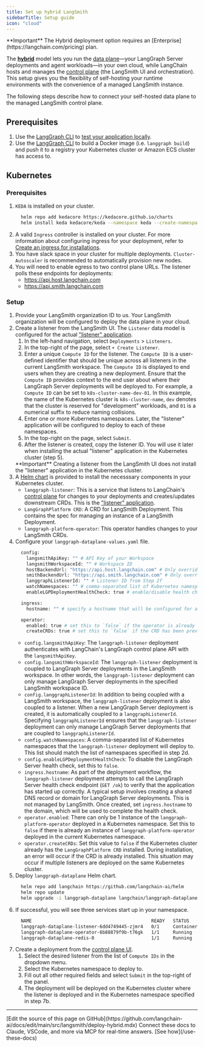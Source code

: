 ```yaml
---
title: Set up hybrid LangSmith
sidebarTitle: Setup guide
icon: "cloud"
---
```


<Info>
**Important**
The Hybrid deployment option requires an [Enterprise](https://langchain.com/pricing) plan.
</Info>

The [**hybrid**](/langsmith/hybrid) model lets you run the [data plane](/langsmith/data-plane)—your LangGraph Server deployments and agent workloads—in your own cloud, while LangChain hosts and manages the [control plane](/langsmith/control-plane) (the LangSmith UI and orchestration). This setup gives you the flexibility of self-hosting your runtime environments with the convenience of a managed LangSmith instance.

The following steps describe how to connect your self-hosted data plane to the managed LangSmith control plane.

## Prerequisites

1. Use the [LangGraph CLI](/langsmith/cli) to [test your application locally](/langsmith/local-server).
2. Use the [LangGraph CLI](/langsmith/cli) to build a Docker image (i.e. `langgraph build`) and push it to a registry your Kubernetes cluster or Amazon ECS cluster has access to.

## Kubernetes

### Prerequisites

1. `KEDA` is installed on your cluster.
    ```bash
      helm repo add kedacore https://kedacore.github.io/charts
      helm install keda kedacore/keda --namespace keda --create-namespace
    ```
2. A valid `Ingress` controller is installed on your cluster. For more information about configuring ingress for your deployment, refer to [Create an ingress for installations](/langsmith/self-host-ingress).
3. You have slack space in your cluster for multiple deployments. `Cluster-Autoscaler` is recommended to automatically provision new nodes.
4. You will need to enable egress to two control plane URLs. The listener polls these endpoints for deployments:
    - https://api.host.langchain.com
    - https://api.smith.langchain.com

### Setup

1. Provide your LangSmith organization ID to us. Your LangSmith organization will be configured to deploy the data plane in your cloud.
2. Create a listener from the LangSmith UI. The `Listener` data model is configured for the actual ["listener" application](/langsmith/data-plane#”listener”-application).
    1. In the left-hand navigation, select `Deployments` > `Listeners`.
    2. In the top-right of the page, select `+ Create Listener`.
    3. Enter a unique `Compute ID` for the listener. The `Compute ID` is a user-defined identifier that should be unique across all listeners in the current LangSmith workspace. The `Compute ID` is displayed to end users when they are creating a new deployment. Ensure that the `Compute ID` provides context to the end user about where their LangGraph Server deployments will be deployed to. For example, a `Compute ID` can be set to `k8s-cluster-name-dev-01`. In this example, the name of the Kubernetes cluster is `k8s-cluster-name`, `dev` denotes that the cluster is reserved for "development" workloads, and `01` is a numerical suffix to reduce naming collisions.
    4. Enter one or more Kubernetes namespaces. Later, the "listener" application will be configured to deploy to each of these namespaces.
    5. In the top-right on the page, select `Submit`.
    6. After the listener is created, copy the listener ID. You will use it later when installing the actual "listener" application in the Kubernetes cluster (step 5).
    <Info>
    **Important**
    Creating a listener from the LangSmith UI does not install the "listener" application in the Kubernetes cluster.
    </Info>
3. A [Helm chart](https://github.com/langchain-ai/helm/tree/main/charts/langgraph-dataplane) is provided to install the necesssary components in your Kubernetes cluster.
    - `langgraph-listener`: This is a service that listens to LangChain's [control plane](/langsmith/control-plane) for changes to your deployments and creates/updates downstream CRDs. This is the ["listener" application](/langsmith/data-plane#”listener”-application).
    - `LangGraphPlatform CRD`: A CRD for LangSmith Deployment. This contains the spec for managing an instance of a LangSmith Deployment.
    - `langgraph-platform-operator`: This operator handles changes to your LangSmith CRDs.
4. Configure your `langgraph-dataplane-values.yaml` file.
    ```bash
      config:
        langsmithApiKey: "" # API Key of your Workspace
        langsmithWorkspaceId: "" # Workspace ID
        hostBackendUrl: "https://api.host.langchain.com" # Only override this if on EU
        smithBackendUrl: "https://api.smith.langchain.com" # Only override this if on EU
        langgraphListenerId: "" # Listener ID from Step 2f
        watchNamespaces: "" # comma-separated list of Kubernetes namespaces that the listener and operator will deploy to
        enableLGPDeploymentHealthCheck: true # enable/disable health check step for deployments

      ingress:
        hostname: "" # specify a hostname that will be configured for all deployments

      operator:
        enabled: true # set this to `false` if the operator is already deployed in the current Kubernetes namespace
        createCRDs: true # set this to `false` if the CRD has been previously installed in the current Kubernetes cluster
    ```
    - `config.langsmithApiKey`: The `langgraph-listener` deployment authenticates with LangChain's LangGraph control plane API with the `langsmithApiKey`.
    - `config.langsmithWorkspaceId`: The `langgraph-listener` deployment is coupled to LangGraph Server deployments in the LangSmith workspace. In other words, the `langgraph-listener` deployment can only manage LangGraph Server deployments in the specified LangSmith workspace ID.
    - `config.langgraphListenerId`: In addition to being coupled with a LangSmith workspace, the `langgraph-listener` deployment is also coupled to a listener. When a new LangGraph Server deployment is created, it is automatically coupled to a `langgraphListenerId`. Specifying `langgraphListenerId` ensures that the `langgraph-listener` deployment can only manage LangGraph Server deployments that are coupled to `langgraphListenerId`.
    - `config.watchNamespaces`: A comma-separated list of Kubernetes namespaces that the `langgraph-listener` deployment will deploy to. This list should match the list of namespaces specified in step 2d.
    - `config.enableLGPDeploymentHealthCheck`: To disable the LangGraph Server health check, set this to `false`.
    - `ingress.hostname`: As part of the deployment workflow, the `langgraph-listener` deployment attempts to call the LangGraph Server health check endpoint (`GET /ok`) to verify that the application has started up correctly. A typical setup involves creating a shared DNS record or domain for LangGraph Server deployments. This is not managed by LangSmith. Once created, set `ingress.hostname` to the domain, which will be used to complete the health check.
    - `operator.enabled`: There can only be 1 instance of the `langgraph-platform-operator` deployed in a Kubernetes namespace. Set this to `false` if there is already an instance of `langgraph-platform-operator` deployed in the current Kubernetes namespace.
    - `operator.createCRDs`: Set this value to `false` if the Kubernetes cluster already has the `LangGraphPlatform CRD` installed. During installation, an error will occur if the CRD is already installed. This situation may occur if multiple listeners are deployed on the same Kubernetes cluster.
5. Deploy `langgraph-dataplane` Helm chart.
    ```bash
      helm repo add langchain https://github.com/langchain-ai/helm
      helm repo update
      helm upgrade -i langgraph-dataplane langchain/langgraph-dataplane --values langgraph-dataplane-values.yaml --wait --debug
    ```
6. If successful, you will see three services start up in your namespace.
    ```bash
      NAME                                            READY   STATUS              RESTARTS   AGE
      langgraph-dataplane-listener-6dd4749445-zjmr4   0/1     ContainerCreating   0          26s
      langgraph-dataplane-operator-6b88879f9b-t76gk   1/1     Running             0          26s
      langgraph-dataplane-redis-0                     1/1     Running             0          25s
    ```
7. Create a deployment from the [control plane UI](/langsmith/control-plane#control-plane-ui).
    1. Select the desired listener from the list of `Compute IDs` in the dropdown menu.
    2. Select the Kubernetes namespace to deploy to.
    3. Fill out all other required fields and select `Submit` in the top-right of the panel.
    4. The deployment will be deployed on the Kubernetes cluster where the listener is deployed and in the Kubernetes namespace specified in step 7b.

---

<Callout icon="pen-to-square" iconType="regular">
    [Edit the source of this page on GitHub](https://github.com/langchain-ai/docs/edit/main/src/langsmith/deploy-hybrid.mdx)
</Callout>
<Tip icon="terminal" iconType="regular">
    Connect these docs to Claude, VSCode, and more via MCP for    real-time answers. [See how](/use-these-docs)
</Tip>
